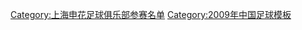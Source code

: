 {{Football squad with logo
 | name      = 2009年上海申花名单
 | bgcolor   = #3333FF
 |textcolor=red
 |bordercolor=red
 | teamname  = 上海申花
 | seasontitle=[[2009年中国足球超级联赛|<span style="color:red;">2009年</span>]][[中国足球超级联赛|<span style="color:red;">中超联赛</span>]]第五名
 | teamlogo  = 
 | p1=[[王大雷]]
 | p2=[[姚力君]]
 | p3=[[马克·米利甘|米利甘]]
 | p4=[[徐洋 (1979年)|徐洋]]
 | p5=[[杜威 (足球运动员)|杜威]]
 | p6=[[扬科·瓦尔卡诺夫|扬科]]
 | p7=[[瓦切斯劳·赫莱布|赫莱布]]
 | p8=[[陈涛 (足球运动员)|陈涛]]
 | p9=[[埃尔南·巴尔克斯|巴尔克斯]](1-15轮)
 | p10=[[毛剑卿]](1-15轮)
 | p11=[[亚历山大·罗迪奇|罗迪奇]]
 | p12=[[邱盛炯]]
 | p13=[[成亮 (足球运动员)|成亮]]
 | p14=[[陈雷 (足球运动员)|陈雷]](1-15轮)
 | p15=[[沈龙元]]
 | p16=[[于涛]]
 | p17=[[孙吉]]
 | p18=[[郜林]]
 | p19=[[范凌江]]
 | p21=[[顾斌]]
 | p22=[[张晨]]
 | p23=[[冯祺]]
 | p24=[[王强 (足球运动员)|王强]]
 | p25=[[殷锡福]]
 | p26=[[王洪亮]]
 | p27=[[董学升]]
 | p29=[[姜嘉俊]]
 | p30=[[陶金 (足球运动员)|陶金]]
 | p31=[[白雪峰 (足球运动员)|白雪峰]]
 | p33=[[唐佳祺]]
 | p34=[[黄晋喆]]
 | p35=[[沈凡杰]]
 | p36=[[吕文亮]]
 | p37=[[王骏 (足球运动员)|王骏]]
 | p38=[[罗唯]]
 | p39=[[樊群霄]]
 | p40=[[雷涛 (足球运动员)|雷涛]]
 | p43=[[安德雷斯·奥佩尔|奥佩尔]](16-30轮)
 | p45=[[孙祥]](16-30轮)
 | p46=[[戴琳]](16-30轮)
 | manager=[[賈秀全]]
}}
<noinclude>
{{DEFAULTSORT:Shanghai Shenhua F.C. Squad 2009}}
[[Category:上海申花足球俱乐部参赛名单]]
[[Category:2009年中国足球模板]]
</noinclude>